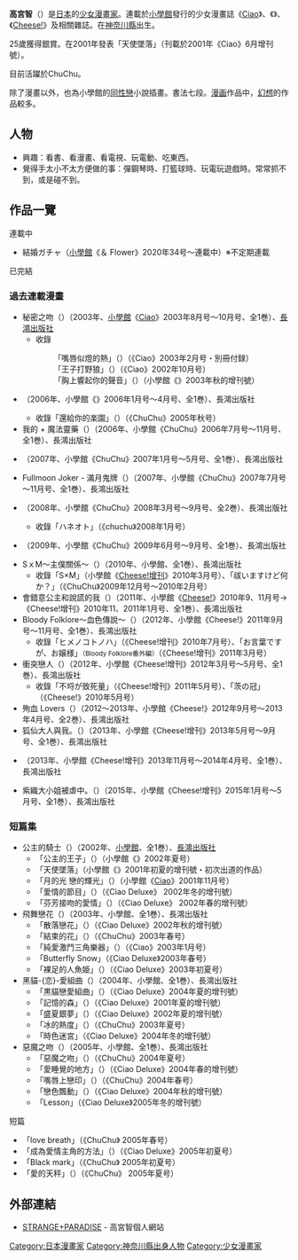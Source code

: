 {{japanese|japanese=高宮 智|kana=たかみや さとる|romaji=Takamiya Satoru}}
'''高宮智'''（{{bd|1975年|4月12日}}）是[[日本|日本]]的[[少女漫画|少女]][[漫畫家|漫畫家]]。連載於[[小學館|小學館]]發行的少女漫畫誌《[[Ciao|Ciao]]》、《{{tsl|ja|ChuChu}}》、《[[Cheese!|Cheese!]]》及相關雜誌。在[[神奈川縣|神奈川縣]]出生。

25歲獲得銀賞。在2001年發表「天使墜落」（刊載於2001年《Ciao》6月增刊號）。

目前活躍於ChuChu。

除了漫畫以外，也為小學館{{tsl|ja|パレット文庫|Palette文庫}}的[[同性戀|同性戀]]小說插畫。書法七段。[[漫画|漫画]]作品中，[[幻想|幻想]]的作品較多。

== 人物 ==
*興趣：看書、看漫畫、看電視、玩電動、吃東西。
*覺得手太小不太方便做的事：彈鋼琴時、打籃球時、玩電玩遊戲時。常常抓不到，或是碰不到。
== 作品一覽 ==
;連載中
*結婚ガチャ（[[小學館|小學館]]《＆ Flower》2020年34号～連載中）※不定期連載
;已完結
===過去連載漫畫===
*秘密之吻（{{lang-ja|おとぎ話で秘密のキス}}）（2003年、[[小學館|小學館]]《[[Ciao|Ciao]]》2003年8月号～10月号、全1巻）、[[長鴻出版社|長鴻出版社]]
**收錄
::「嘴唇似燈的熱」（{{lang-ja|唇に灯る熱}}）（《Ciao》2003年2月号・別冊付録）
::「王子打野狼」（{{lang-ja|王子ときどきオオカミ}}）（《Ciao》2002年10月号）
::「胸上響起你的聲音」（{{lang-ja|胸に響くは君の音}}）（小學館《{{tsl|ja|ちゃおデラックス|Ciao Deluxe}}》2003年秋的增刊號）
*{{tsl|ja|HEAVEN'S WILL|HEAVEN'S WILL 驅魔美男}}（2006年、小學館《{{tsl|ja|ChuChu}}》2006年1月号～4月号、全1巻）、長鴻出版社
**收錄「還給你的楽園」（{{lang-ja|いつか君が還る楽園}}）（《ChuChu》2005年秋号）
*我的 + 魔法靈藥（{{lang-ja|わたしの+おくすり}}）（2006年、小學館《ChuChu》2006年7月号～11月号、全1巻）、長鴻出版社
*{{tsl|ja|くすりゆびひめ|戒指中的王子}}（2007年、小學館《ChuChu》2007年1月号～5月号、全1巻）、長鴻出版社
*Fullmoon Joker - 滿月鬼牌（{{lang-ja|フルムーンジョーカー}}）（2007年、小學館《ChuChu》2007年7月号～11月号、全1巻）、長鴻出版社
*{{tsl|ja|ソラオト|送別天使}}（2008年、小學館《ChuChu》2008年3月号～9月号、全2巻）、長鴻出版社
**收錄「ハネオト」（《chuchu》2008年1月号）
*{{tsl|ja|今宵音降る空の下|音符降臨的夜空下}}（2009年、小學館《ChuChu》2009年6月号～9月号、全1巻）、長鴻出版社
*SｘM～主僕關係～（{{lang-ja|S×M}}）（2010年、小學館、全1巻）、長鴻出版社
**收錄「S×M」（小學館《[[Cheese!增刊|Cheese!增刊]]》2010年3月号）、「祓いますけど何か？」（《ChuChu》2009年12月号～2010年2月号）
*會錯意公主和說謊的我（{{lang-ja|かんちがい姫と嘘つき僕}}）（2011年、小學館《[[Cheese!|Cheese!]]》2010年9、11月号→《Cheese!增刊》2010年11、2011年1月号、全1巻）、長鴻出版社
*Bloody Folklore～血色傳說～（{{lang-ja|ブラッディー フォークロア}}）（2012年、小學館《Cheese!》2011年9月号～11月号、全1巻）、長鴻出版社
**收錄「ヒメノコトノハ」（《Cheese!增刊》2010年7月号）、「お言葉ですが、お嬢様」<small>（Bloody Folklore番外編）</small>（《Cheese!增刊》2011年3月号）
*衝突戀人（{{lang-ja|コンフリクト・ラバー}}）（2012年、小學館《Cheese!增刊》2012年3月号～5月号、全1巻）、長鴻出版社
**收錄「不埒が致死量」（《Cheese!增刊》2011年5月号）、「茨の冠」（《Cheese!》2010年5月号）
*殉血 Lovers（{{lang-ja|殉血LOVERS}}）（2012～2013年、小學館《Cheese!》2012年9月号～2013年4月号、全2巻）、長鴻出版社
*狐仙大人與我。（{{lang-ja|キツネ様とわたし。}}）（2013年、小學館《Cheese!增刊》2013年5月号～9月号、全1巻）、長鴻出版社
*{{tsl|ja|しのばずの!|是忍者！}}（2013年、小學館《Cheese!增刊》2013年11月号～2014年4月号、全1巻）、長鴻出版社
*紫織大小姐被虐中。（{{lang-ja|紫織お嬢様は虐げられる。}}）（2015年、小學館《Cheese!增刊》2015年1月号～5月号、全1巻）、長鴻出版社

===短篇集===
*公主的騎士（{{lang-ja|お姫様のレシピ}}）（2002年、[[小學館|小學館]]、全1巻）、[[長鴻出版社|長鴻出版社]]
**「公主的王子」（{{lang-ja|お姫様のレシピ}}）（小學館《{{tsl|ja|ChuChu}}》2002年夏号）
**「天使墜落」（小學館《{{tsl|ja|ちゃおデラックス|Ciao Deluxe}}》2001年初夏的增刊號・初次出道的作品）
**「月的光 戀的輝光」（{{lang-ja|月の光 恋の輝き}}）（小學館《[[Ciao|Ciao]]》2001年11月号）
**「愛情的節目」（{{lang-ja|恋するプログラム}}）（《Ciao Deluxe》 2002年冬的增刊號）
**「芬芳接吻的愛情」（{{lang-ja|キスで香る恋}}）（《Ciao Deluxe》 2002年春的增刊號）
*飛舞戀花（{{lang-ja|恋の花 散る降る}}）（2003年、小學館、全1巻）、長鴻出版社
**「散落戀花」（{{lang-ja|恋の花 散る降る}}）（《Ciao Deluxe》2002年秋的增刊號）
**「結束的花」（{{lang-ja|約束の花}}）（《ChuChu》2003年春号）
**「純愛激鬥三角樂器」（{{lang-ja|純愛激闘トライアングル}}）（《Ciao》2003年1月号）
**「Butterfly Snow」（《Ciao Deluxe》2003年春号）
**「裸足的人魚姫」（{{lang-ja|裸足の人魚姫}}）（《Ciao Deluxe》2003年初夏号）
*黑貓-{恋}-愛組曲（{{lang-ja|黒猫恋愛組曲}}）（2004年、小學館、全1巻）、長鴻出版社
**「黒貓戀愛組曲」（{{lang-ja|黒猫恋愛組曲}}）（《Ciao Deluxe》2004年夏的增刊號）
**「記憶的森」（{{lang-ja|記憶の森}}）（《Ciao Deluxe》2001年夏的增刊號）
**「盛夏銀夢」（{{lang-ja|真夏の銀の夢}}）（《Ciao Deluxe》2002年夏的增刊號）
**「冰的熱度」（{{lang-ja|氷の熱度}}）（《ChuChu》2003年夏号）
**「時色迷宮」（《Ciao Deluxe》2004年冬的增刊號）
*惡魔之吻（{{lang-ja|悪魔のくちづけ}}）（2005年、小學館、全1巻）、長鴻出版社
**「惡魔之吻」（{{lang-ja|悪魔のくちづけ}}）（《ChuChu》2004年夏号）
**「愛睡覺的地方」（{{lang-ja|恋の眠る場所}}）（《Ciao Deluxe》2004年春的增刊號）
**「嘴唇上戀印」（{{lang-ja|唇に恋印}}）（《ChuChu》2004年春号）
**「戀色飄動」（{{lang-ja|恋色ひらひら}}）（《Ciao Deluxe》2004年秋的增刊號）
**「Lesson」（《Ciao Deluxe》2005年冬的增刊號）
;短篇<!--貌似未收錄於單行本-->
*「love breath」（《ChuChu》 2005年春号）
*「成為愛情主角的方法」（{{lang-ja|恋の主役になる方法}}）（《Ciao Deluxe》2005年初夏号）
*「Black mark」（《ChuChu》 2005年初夏号）
*「愛的天秤」（{{lang-ja|愛の天秤}}）（《ChuChu》 2005年夏号）

== 外部連結 ==
*[http://strangeparadise.fc2web.com/ STRANGE+PARADISE] {{Wayback|url=http://strangeparadise.fc2web.com/ |date=20200509231333 }} - 高宮智個人網站

{{DEFAULTSORT:Takamiya Michiru}}
[[Category:日本漫畫家|Category:日本漫畫家]]
[[Category:神奈川縣出身人物|Category:神奈川縣出身人物]]
[[Category:少女漫畫家|Category:少女漫畫家]]